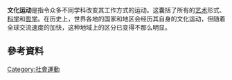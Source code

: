 '''文化运动'''是指令众多不同学科改变其工作方式的运动。这囊括了所有的[[艺术|艺术]]形式、[[科学|科学]]和[[哲学|哲学]]。在历史上，世界各地的国家和地区会经历其自身的文化运动，但随着全球交流速度的加快，这种地域上的区分已变得不那么明显。
== 參考資料 ==
{{reflist}}

{{Culture}}
{{文化小作品}}
[[Category:社會運動|Category:社會運動]]